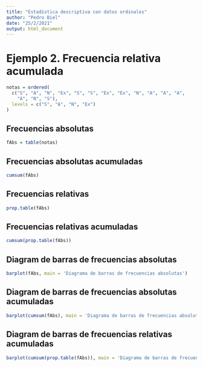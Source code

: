 ---
title: "Estadística descriptiva con datos ordinales"
author: "Pedro Biel"
date: "25/2/2021"
output: html_document
---

# Ejemplo 2. Frecuencia relativa acumulada

```{r}
notas = ordered(
  c("S", "A", "N", "Ex", "S", "S", "Ex", "Ex", "N", "A", "A", "A", 
    "A", "N", "S"),
  levels = c("S", "A", "N", "Ex")
)
```

## Frecuencias absolutas

```{r}
fAbs = table(notas)
```

## Frecuencias absolutas acumuladas

```{r}
cumsum(fAbs)
```

## Frecuencias relativas

```{r}
prop.table(fAbs)
```


## Frecuencias relativas acumuladas

```{r}
cumsum(prop.table(fAbs))
```

## Diagram de barras de frecuencias absolutas

```{r}
barplot(fAbs, main = 'Diagrama de barras de frecuencias absolutas')
```

## Diagram de barras de frecuencias absolutas acumuladas

```{r}
barplot(cumsum(fAbs), main = 'Diagrama de barras de frecuencias absolutas acumuladas')
```

## Diagram de barras de frecuencias relativas acumuladas

```{r}
barplot(cumsum(prop.table(fAbs)), main = 'Diagrama de barras de frecuencias relativas acumuladas')
```